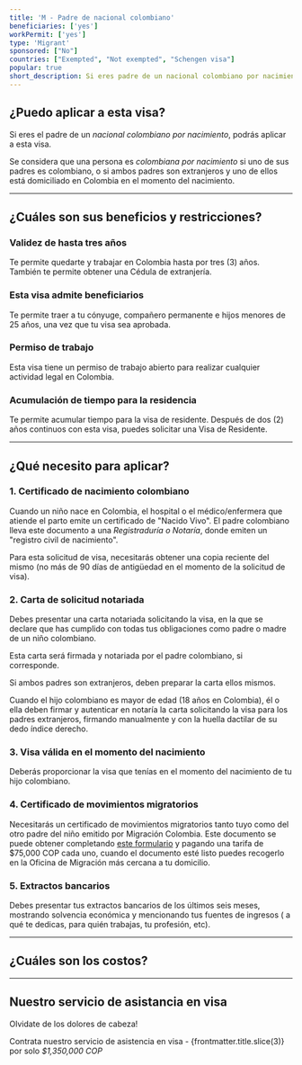 ```yaml
---
title: 'M - Padre de nacional colombiano'
beneficiaries: ['yes']
workPermit: ['yes']
type: 'Migrant'
sponsored: ["No"]
countries: ["Exempted", "Not exempted", "Schengen visa"]
popular: true
short_description: Si eres padre de un nacional colombiano por nacimiento, serás elegible para solicitar esta visa.
---
```


## ¿Puedo aplicar a esta visa?

Si eres el padre de un *nacional colombiano por nacimiento*, podrás aplicar a esta visa. 

Se considera que una persona es *colombiana por nacimiento* si uno de sus padres es colombiano, o si ambos padres son extranjeros y uno de ellos está domiciliado en Colombia en el momento del nacimiento.

---

## ¿Cuáles son sus beneficios y restricciones?

### Validez de hasta tres años

Te permite quedarte y trabajar en Colombia hasta por tres (3) años. También te permite obtener una Cédula de extranjería.

### Esta visa admite beneficiarios

Te permite traer a tu cónyuge, compañero permanente e hijos menores de 25 años, una vez que tu visa sea aprobada.

### Permiso de trabajo

Esta visa tiene un permiso de trabajo abierto para realizar cualquier actividad legal en Colombia.

### Acumulación de tiempo para la residencia

Te permite acumular tiempo para la visa de residente. Después de dos (2) años continuos con esta visa, puedes solicitar una Visa de Residente.

---

## ¿Qué necesito para aplicar?

### 1. Certificado de nacimiento colombiano

Cuando un niño nace en Colombia, el hospital o el médico/enfermera que atiende el parto emite un certificado de "Nacido Vivo". El padre colombiano lleva este documento a una *Registraduría o Notaría*, donde emiten un "registro civil de nacimiento".

Para esta solicitud de visa, necesitarás obtener una copia reciente del mismo (no más de 90 días de antigüedad en el momento de la solicitud de visa).

### 2. Carta de solicitud notariada

Debes presentar una carta notariada solicitando la visa, en la que se declare que has cumplido con todas tus obligaciones como padre o madre de un niño colombiano. 

Esta carta será firmada y notariada por el padre colombiano, si corresponde. 

Si ambos padres son extranjeros, deben preparar la carta ellos mismos. 

Cuando el hijo colombiano es mayor de edad (18 años en Colombia), él o ella deben firmar y autenticar en notaría la carta solicitando la visa para los padres extranjeros, firmando manualmente y con la huella dactilar de su dedo índice derecho.

### 3. Visa válida en el momento del nacimiento

Deberás proporcionar la visa que tenías en el momento del nacimiento de tu hijo colombiano.

### 4. Certificado de movimientos migratorios

Necesitarás un certificado de movimientos migratorios tanto tuyo como del otro padre del niño emitido por Migración Colombia. Este documento se puede obtener completando [este formulario](https://apps.migracioncolombia.gov.co/registro/public/formularioRegistro.jsf) y pagando una tarifa de $75,000 COP cada uno, cuando el documento esté listo puedes recogerlo en la Oficina de Migración más cercana a tu domicilio.

### 5. Extractos bancarios

Debes presentar tus extractos bancarios de los últimos seis meses, mostrando solvencia económica y mencionando tus fuentes de ingresos ( a qué te dedicas, para quién trabajas, tu profesión, etc).

---
## ¿Cuáles son los costos?

<VisaCosts
    studyFees="55"
    issuanceFees="270"
    apostille={true}
    translation={true}
/>

---

## Nuestro servicio de asistancia en visa

Olvidate de los dolores de cabeza!

Contrata nuestro servicio de asistencia en visa - {frontmatter.title.slice(3)} por solo *$1,350,000 COP*